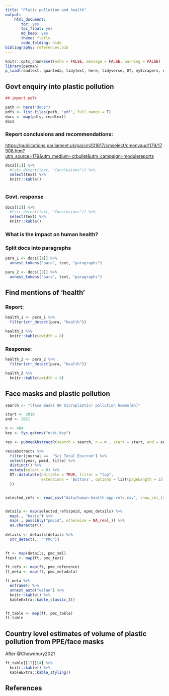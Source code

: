 ```yaml
---
title: "Platic pollution and health"
output: 
    html_document:
       toc: yes
       toc_float: yes
       md_keep: yes
       theme: flatly
       code_folding: hide
bibliography: references.bib
---
```


```r
knitr::opts_chunk$set(echo = FALSE, message = FALSE, warning = FALSE)
library(pacman)
p_load(readtext, quanteda, tidytext, here, tidyverse, DT, myScrapers, europepmc, tidypmc, kableExtra)
```

## Govt enquiry into plastic pollution

```r

## import pdfs

path <- here("docs")
pdfs <- list.files(path, "pdf", full.names = T)
docs <- map(pdfs, readtext)
docs

```

### 

### Report conclusions and recommendations:

<https://publications.parliament.uk/pa/cm201617/cmselect/cmenvaud/179/17908.htm?utm_source=179&utm_medium=crbullet&utm_campaign=modulereports>

```r

docs[[1]] %>%
  #(str_detect(text, "Conclusions")) %>%
  select(text) %>%
  knitr::kable()



```

### Govt. response

```r

docs[[2]] %>%
  #(str_detect(text, "Conclusions")) %>%
  select(text) %>%
  knitr::kable()

```

### What is the impact on human health?

### Split docs into paragraphs

```r

para_1 <- docs[[1]] %>%
  unnest_tokens("para", text, "paragraphs")

para_2 <- docs[[2]] %>%
  unnest_tokens("para", text, "paragraphs")

```

## Find mentions of 'health'

### Report:

```r

health_1 <- para_1 %>%
  filter(str_detect(para, "health"))

health_1 %>%
  knitr::kable(cwidth = 8)

```

### Response:

```r

health_2 <- para_2 %>%
  filter(str_detect(para, "health"))

health_2 %>%
  knitr::kable(cwidth = 8)

```

## Face masks and plastic pollution

```r

search <- "(face masks OR microplastic) pollution human[mh]"

start <- 2010
end <- 2021

n <- 484
key <- Sys.getenv("ncbi_key")

res <- pubmedAbstractR(search = search, n = n , start = start, end = end, ncbi_key = key, authors = T)

res$abstracts %>%
  filter(journal ==  "Sci Total Environ") %>%
  select(year, pmid, title) %>%
  distinct() %>%
  mutate(select = 0) %>%
  DT::datatable(editable = TRUE, filter = "top", 
                extensions = 'Buttons', options = list(pageLength = 25, dom = 'Bfrtip', buttons = c('copy', 'csv', 'excel', 'pdf', 'print')
  ))



```

```r

selected_refs <- read_csv("data/human-health-mpp-refs.csv", show_col_types = F)


details <- map(selected_refs$pmid, epmc_details) %>%
  map(., "basic") %>%
  map(., possibly("pmcid", otherwise = NA_real_)) %>%
  as.character()
  
details <- details[details %>%
  str_detect(., "^PMC")]
  

ft <- map(details, pmc_xml)
ftext <- map(ft, pmc_text)

ft_refs <- map(ft, pmc_reference)
ft_meta <- map(ft, pmc_metadata)

ft_meta %>%
  enframe() %>%
  unnest_auto("value") %>%
  knitr::kable() %>%
  kableExtra::kable_classic_2()



```

```r

ft_table <- map(ft, pmc_table)
ft_table

```



## Country level estimates of volume of plastic pollution from PPE/face masks

After @Chowdhury2021

```r

ft_table[[17]][4] %>%
  knitr::kable() %>%
  kableExtra::kable_styling()

```



## References
